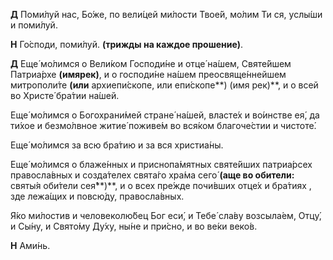 **Д** Поми́луй нас, Бо́же, по вели́цей ми́лости Твое́й, мо́лим Ти ся, услы́ши и поми́луй.

**Н** Го́споди, поми́луй. **(трижды на каждое прошение)**.

**Д** Еще́ мо́лимся о Вели́ком Господи́не и отце́ на́шем, Святе́йшем Патриа́рхе **(имярек)**, и о господи́не на́шем преосвяще́ннейшем митрополи́те **(или** архиепи́скопе, или епи́скопе**) (имя рек)**, и о всей во Христе́ бра́тии на́шей.

Еще́ мо́лимся о Богохрани́мей стране́ на́шей, власте́х и во́инстве ея́, да ти́хое и безмо́лвное житие́ поживе́м во вся́ком благоче́стии и чистоте́.

Еще́ мо́лимся за всю бра́тию и за вся христиа́ны.

Еще́ мо́лимся о блаже́нных и приснопа́мятных святе́йших патриа́рсех правосла́вных и созда́телех свята́го хра́ма сего́ **(аще во обители:** святы́я оби́тели сея́**)**, и о всех пре́жде почи́вших отце́х и бра́тиях <NamesEditorInput type="Об упокоении" />, зде лежа́щих и повсю́ду, правосла́вных.

Я́ко ми́лостив и человеколю́бец Бог еси́, и Тебе́ сла́ву возсыла́ем, Отцу́, и Сы́ну, и Свято́му Ду́ху, ны́не и при́сно, и во ве́ки веко́в.

**Н** Ами́нь.
